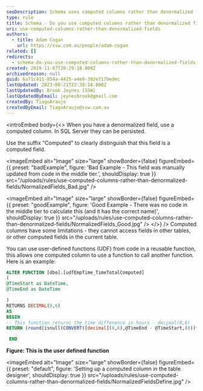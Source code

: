 ```yaml
---
seoDescription: Schema uses computed columns rather than denormalized fields to improve data integrity and reduce complexity.
type: rule
title: Schema - Do you use computed columns rather than denormalized fields?
uri: use-computed-columns-rather-than-denormalized-fields
authors:
  - title: Adam Cogan
    url: https://ssw.com.au/people/adam-cogan
related: []
redirects:
  - schema-do-you-use-computed-columns-rather-than-denormalized-fields
created: 2019-11-07T20:29:18.000Z
archivedreason: null
guid: 6a71c411-854a-4425-a4e8-392e717bedec
lastUpdated: 2023-08-21T22:38:18.000Z
lastUpdatedBy: Brook Jeynes [SSW]
lastUpdatedByEmail: jeynesbrook@gmail.com
createdBy: TiagoAraujo
createdByEmail: TiagoAraujo@ssw.com.au
---
```


<introEmbed
  body={<>
When you have a denormalized field, use a computed column. In SQL Server they can be persisted.

Use the suffix "Computed" to clearly distinguish that this field is a computed field.

<imageEmbed
  alt="Image"
  size="large"
  showBorder={false}
  figureEmbed={{
    preset: "badExample",
    figure: 'Bad Example - This field was manually updated from code in the middle tier.',
    shouldDisplay: true
  }}
  src="/uploads/rules/use-computed-columns-rather-than-denormalized-fields/NormalizedFields_Bad.jpg"
/>

<imageEmbed
  alt="Image"
  size="large"
  showBorder={false}
  figureEmbed={{
    preset: "goodExample",
    figure: 'Good Example - There was no code in the middle tier to calculate this (and it has the correct name)',
    shouldDisplay: true
  }}
  src="/uploads/rules/use-computed-columns-rather-than-denormalized-fields/NormalizedFields_Good.jpg"
/>
  </>}
/>
Computed columns have some limitations - they cannot access fields in other tables, or other computed fields in the current table.

You can use user-defined functions (UDF) from code in a reusable function, this allows one computed column to use a function to call another function. Here is an example:

```sql
ALTER FUNCTION [dbo].[udfEmpTime_TimeTotalComputed]
(
@TimeStart as DateTime,
@TimeEnd as DateTime

)
RETURNS DECIMAL(8,6)
AS
BEGIN
-- This function returns the time difference in hours - decimal(8,6)
RETURN (round(isnull(CONVERT([decimal](8,6),@TimeEnd - @TimeStart,(0))*(24),(0)),(2)))

 END
```

**Figure: This is the user defined function**


<imageEmbed
  alt="Image"
  size="large"
  showBorder={false}
  figureEmbed={{
    preset: "default",
    figure: 'Setting up a computed column in the table designer',
    shouldDisplay: true
  }}
  src="/uploads/rules/use-computed-columns-rather-than-denormalized-fields/NormalizedFieldsDefine.jpg"
/>
